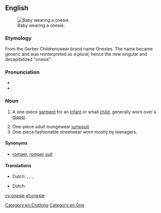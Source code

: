 ==English==
{{wikipedia}}
[[Image:Baby.jpg|thumb|right|Baby wearing a onesie.]]

===Etymology===
From the Gerber Childrenswear brand name Onesies. The name became generic and was reinterpreted as a plural, hence the new singular and decapitalized "onesie".

===Pronunciation===
* {{IPA|/ˈwʌnzi/|lang=en}}
* {{hyphenation|one|sie|lang=en}}

===Noun===
{{en-noun}}

# {{context|US|lang=en}} A one-piece [[garment]] for an [[infant]] or small [[child]], generally worn over a [[diaper]].
# One-piece adult loungewear [[jumpsuit]].
# One-piece fashionable streetwear worn mostly by teenagers.

====Synonyms====
* {{sense|a one-piece baby garment}} [[romper]], [[romper suit]]

====Translations====
{{trans-top|a one-piece baby garment}}
* Dutch: {{t+|nl|romper|m}}, {{t|nl|rompertje|n}}, {{t|nl|kruippak|n}}, {{t|nl|kruippakje|n}}
{{trans-mid}}
{{trans-bottom}}

{{trans-top|an adult loungewear jumpsuit}}
* Dutch: {{t+|nl|romper|m}}
{{trans-mid}}
{{trans-bottom}}

[[Category:en:Clothing]]
[[Category:en:One]]

[[cy:onesie]]
[[et:onesie]]